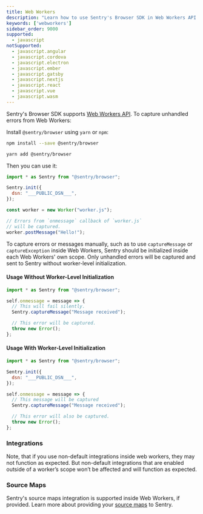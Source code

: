 ```yaml
---
title: Web Workers
description: "Learn how to use Sentry's Browser SDK in Web Workers API."
keywords: ['webworkers']
sidebar_order: 9000
supported:
  - javascript
notSupported:
  - javascript.angular
  - javascript.cordova
  - javascript.electron
  - javascript.ember
  - javascript.gatsby
  - javascript.nextjs
  - javascript.react
  - javascript.vue
  - javascript.wasm
---
```


Sentry's Browser SDK supports [Web Workers API](https://developer.mozilla.org/en-US/docs/Web/API/Web_Workers_API). To capture unhandled errors from Web Workers:

Install `@sentry/browser` using `yarn` or `npm`:

```bash {tabTitle:npm}
npm install --save @sentry/browser
```

```bash {tabTitle:Yarn}
yarn add @sentry/browser
```

Then you can use it:

```javascript {filename:index.js}
import * as Sentry from "@sentry/browser";

Sentry.init({
  dsn: "___PUBLIC_DSN___",
});

const worker = new Worker("worker.js");

// Errors from `onmessage` callback of `worker.js`
// will be captured.
worker.postMessage("Hello!");
```

<Alert level="warning" title="Manual Capturing">

To capture errors or messages manually, such as to use `captureMessage` or `captureException` inside Web Workers, Sentry should be initialized inside each Web Workers' own scope. Only unhandled errors will be captured and sent to Sentry without worker-level initialization.

</Alert>

#### Usage Without Worker-Level Initialization

```javascript {filename:worker.js}
import * as Sentry from "@sentry/browser";

self.onmessage = message => {
  // This will fail silently.
  Sentry.captureMessage("Message received");

  // This error will be captured.
  throw new Error();
};
```

#### Usage With Worker-Level Initialization

```javascript {filename:worker.js}
import * as Sentry from "@sentry/browser";

Sentry.init({
  dsn: "___PUBLIC_DSN___",
});

self.onmessage = message => {
  // This message will be captured
  Sentry.captureMessage("Message received");

  // This error will also be captured.
  throw new Error();
};
```

### Integrations

Note, that if you use non-default integrations inside web workers, they may not function as expected. But non-default integrations that are enabled outside of a worker’s scope won’t be affected and will function as expected.

### Source Maps

Sentry's source maps integration is supported inside Web Workers, if provided. Learn more about providing your [source maps](/platforms/javascript/sourcemaps/) to Sentry.
